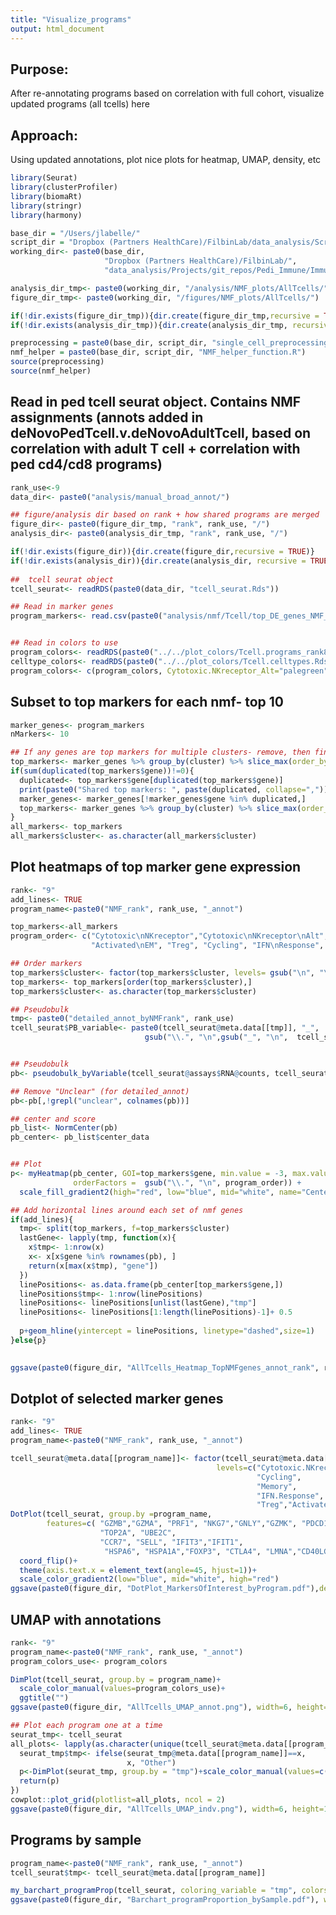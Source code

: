 ```yaml
---
title: "Visualize_programs"
output: html_document
---
```


## Purpose:
After re-annotating programs based on correlation with full cohort, visualize updated programs (all tcells) here


## Approach:
Using updated annotations, plot nice plots for heatmap, UMAP, density, etc


```r
library(Seurat) 
library(clusterProfiler)
library(biomaRt)
library(stringr)
library(harmony)

base_dir = "/Users/jlabelle/"
script_dir = "Dropbox (Partners HealthCare)/FilbinLab/data_analysis/Scripts/"
working_dir<- paste0(base_dir, 
                     "Dropbox (Partners HealthCare)/FilbinLab/",
                     "data_analysis/Projects/git_repos/Pedi_Immune/ImmuneCellAnalysis/tenX/Immune/")

analysis_dir_tmp<- paste0(working_dir, "/analysis/NMF_plots/AllTcells/")
figure_dir_tmp<- paste0(working_dir, "/figures/NMF_plots/AllTcells/")

if(!dir.exists(figure_dir_tmp)){dir.create(figure_dir_tmp,recursive = TRUE)}
if(!dir.exists(analysis_dir_tmp)){dir.create(analysis_dir_tmp, recursive = TRUE)}

preprocessing = paste0(base_dir, script_dir, "single_cell_preprocessing_helper_functions.R")
nmf_helper = paste0(base_dir, script_dir, "NMF_helper_function.R")
source(preprocessing)
source(nmf_helper)

```

## Read in ped tcell seurat object. Contains NMF assignments (annots added in deNovoPedTcell.v.deNovoAdultTcell, based on correlation with adult T cell + correlation with ped cd4/cd8 programs)
```r
rank_use<-9
data_dir<- paste0("analysis/manual_broad_annot/")

## figure/analysis dir based on rank + how shared programs are merged
figure_dir<- paste0(figure_dir_tmp, "rank", rank_use, "/")
analysis_dir<- paste0(analysis_dir_tmp, "rank", rank_use, "/")

if(!dir.exists(figure_dir)){dir.create(figure_dir,recursive = TRUE)}
if(!dir.exists(analysis_dir)){dir.create(analysis_dir, recursive = TRUE)}
  
##  tcell seurat object
tcell_seurat<- readRDS(paste0(data_dir, "tcell_seurat.Rds"))

## Read in marker genes
program_markers<- read.csv(paste0("analysis/nmf/Tcell/top_DE_genes_NMF_rank", rank_use, "_annotated.csv"))


## Read in colors to use
program_colors<- readRDS(paste0("../../plot_colors/Tcell.programs_rank8sharedByunion_reAnnot.Rds"))
celltype_colors<- readRDS(paste0("../../plot_colors/Tcell.celltypes.Rds"))
program_colors<- c(program_colors, Cytotoxic.NKreceptor_Alt="palegreen", Activated_EM="red")
```


## Subset to top markers for each nmf- top 10
```r
marker_genes<- program_markers
nMarkers<- 10

## If any genes are top markers for multiple clusters- remove, then find top 10 again
top_markers<- marker_genes %>% group_by(cluster) %>% slice_max(order_by = avg_log2FC, n = nMarkers) %>% as.data.frame()
if(sum(duplicated(top_markers$gene))!=0){
  duplicated<- top_markers$gene[duplicated(top_markers$gene)]
  print(paste0("Shared top markers: ", paste(duplicated, collapse=",")))
  marker_genes<- marker_genes[!marker_genes$gene %in% duplicated,]
  top_markers<- marker_genes %>% group_by(cluster) %>% slice_max(order_by = avg_log2FC, n = nMarkers) %>% as.data.frame()
}
all_markers<- top_markers
all_markers$cluster<- as.character(all_markers$cluster)
```



## Plot heatmaps of top marker gene expression
```r
rank<- "9"
add_lines<- TRUE
program_name<-paste0("NMF_rank", rank_use, "_annot")

top_markers<-all_markers
program_order<- c("Cytotoxic\nNKreceptor","Cytotoxic\nNKreceptor\nAlt", "Predysfunctional", 
                  "Activated\nEM", "Treg", "Cycling", "IFN\nResponse", "Memory","Stress")

## Order markers
top_markers$cluster<- factor(top_markers$cluster, levels= gsub("\n", "\\.",gsub("\nEM", "_EM",gsub("\nAlt", "_Alt", program_order))))
top_markers<- top_markers[order(top_markers$cluster),]
top_markers$cluster<- as.character(top_markers$cluster)

## Pseudobulk
tmp<- paste0("detailed_annot_byNMFrank", rank_use)
tcell_seurat$PB_variable<- paste0(tcell_seurat@meta.data[[tmp]], "_", 
                              gsub("\\.", "\n",gsub("_", "\n",  tcell_seurat@meta.data[[program_name]])))


## Pseudobulk
pb<- pseudobulk_byVariable(tcell_seurat@assays$RNA@counts, tcell_seurat@meta.data, "PB_variable")

## Remove "Unclear" (for detailed_annot)
pb<-pb[,!grepl("unclear", colnames(pb))]

## center and score
pb_list<- NormCenter(pb)
pb_center<- pb_list$center_data


## Plot
p<- myHeatmap(pb_center, GOI=top_markers$gene, min.value = -3, max.value = 3, 
              orderFactors =  gsub("\\.", "\n", program_order)) +
  scale_fill_gradient2(high="red", low="blue", mid="white", name="Centered log2(TPM)")

## Add horizontal lines around each set of nmf genes
if(add_lines){
  tmp<- split(top_markers, f=top_markers$cluster)
  lastGene<- lapply(tmp, function(x){
    x$tmp<- 1:nrow(x)
    x<- x[x$gene %in% rownames(pb), ]
    return(x[max(x$tmp), "gene"])
  })
  linePositions<- as.data.frame(pb_center[top_markers$gene,])
  linePositions$tmp<- 1:nrow(linePositions)
  linePositions<- linePositions[unlist(lastGene),"tmp"]
  linePositions<- linePositions[1:length(linePositions)-1]+ 0.5
  
  p+geom_hline(yintercept = linePositions, linetype="dashed",size=1)
}else{p}

  
ggsave(paste0(figure_dir, "AllTcells_Heatmap_TopNMFgenes_annot_rank", rank, "_", nMarkers, "Markers.pdf"), device="pdf", width=16, height=18)


```

## Dotplot of selected marker genes
```r
rank<- "9"
add_lines<- TRUE
program_name<-paste0("NMF_rank", rank_use, "_annot")

tcell_seurat@meta.data[[program_name]]<- factor(tcell_seurat@meta.data[[program_name]],
                                              levels=c("Cytotoxic.NKreceptor","Cytotoxic.NKreceptor_Alt", "Predysfunctional",
                                                       "Cycling", 
                                                       "Memory",
                                                       "IFN.Response", "Stress",
                                                       "Treg","Activated_EM"))
DotPlot(tcell_seurat, group.by =program_name,
        features=c( "GZMB","GZMA", "PRF1", "NKG7","GNLY","GZMK", "PDCD1", "TIGIT", "ITGAE","HLA-DRA",
                    "TOP2A", "UBE2C",
                    "CCR7", "SELL", "IFIT3","IFIT1",
                     "HSPA6", "HSPA1A","FOXP3", "CTLA4", "LMNA","CD40LG", "TIMP1"))+
  coord_flip()+
  theme(axis.text.x = element_text(angle=45, hjust=1))+
  scale_color_gradient2(low="blue", mid="white", high="red")
ggsave(paste0(figure_dir, "DotPlot_MarkersOfInterest_byProgram.pdf"),device="pdf", width=6, height=8)
```

## UMAP with annotations
```r
rank<- "9"
program_name<-paste0("NMF_rank", rank_use, "_annot")
program_colors_use<- program_colors

DimPlot(tcell_seurat, group.by = program_name)+
  scale_color_manual(values=program_colors_use)+
  ggtitle("")
ggsave(paste0(figure_dir, "AllTcells_UMAP_annot.png"), width=6, height=4)

## Plot each program one at a time
seurat_tmp<- tcell_seurat
all_plots<- lapply(as.character(unique(tcell_seurat@meta.data[[program_name]])), function(x){
  seurat_tmp$tmp<- ifelse(seurat_tmp@meta.data[[program_name]]==x,
                          x, "Other")
  p<-DimPlot(seurat_tmp, group.by = "tmp")+scale_color_manual(values=c(program_colors_use, Other="grey"))+ggtitle(x)+NoLegend()
  return(p)
})
cowplot::plot_grid(plotlist=all_plots, ncol = 2)
ggsave(paste0(figure_dir, "AllTcells_UMAP_indv.png"), width=6, height=13)
```





## Programs by sample
```r
program_name<-paste0("NMF_rank", rank_use, "_annot")
tcell_seurat$tmp<- tcell_seurat@meta.data[[program_name]]

my_barchart_programProp(tcell_seurat, coloring_variable = "tmp", colors=program_colors)
ggsave(paste0(figure_dir, "Barchart_programProportion_bySample.pdf"), width=5, height=4, device="pdf")
```
